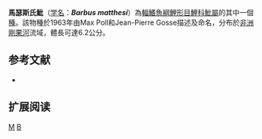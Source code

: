 {{Speciesbox 
| taxon = Barbus matthesi
| status = LC
| status_system = IUCN3.1
| authority = [[Poll|Poll]] & [[Gosse|Gosse]], 1963
| synonyms = 
}}

'''馬瑟斯氏魮'''（[[学名|学名]]：'''''Barbus matthesi'''''）為[[輻鰭魚綱|輻鰭魚綱]][[鯉形目|鯉形目]][[鯉科|鯉科]][[魮屬|魮屬]]的其中一個[[種|種]]。該物種於1963年由Max Poll和Jean-Pierre Gosse描述及命名，分布於[[非洲|非洲]][[剛果河|剛果河]]流域，體長可達6.2公分。

== 参考文献 ==
*{{FishBase_species|genus=Barbus|species=matthesi|year=2011|month=12}}

== 扩展阅读 ==
{{refbegin}}
{{wikispecies-inline|Barbus matthesi|馬瑟斯氏魮}}
{{refend}}
{{Taxonbar|from=Q2495632}}

[[Category:魮屬|M]]
[[Category:1963年描述的魚類|B]]

{{魚類小作品}}